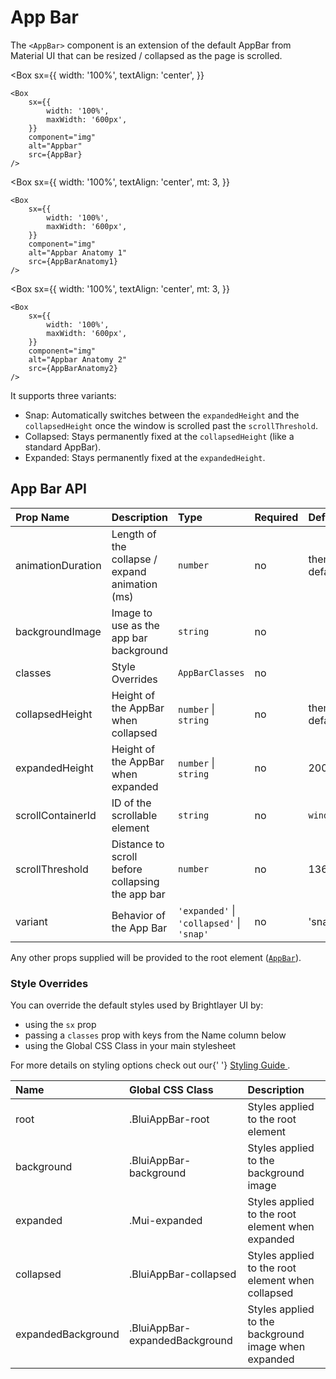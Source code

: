 
# App Bar

The `<AppBar>` component is an extension of the default AppBar from Material UI that can be resized / collapsed as the page is scrolled.

<Box
    sx={{
        width: '100%',
        textAlign: 'center',
    }}
>
    <Box
        sx={{
            width: '100%',
            maxWidth: '600px',
        }}
        component="img"
        alt="Appbar"
        src={AppBar}
    />
</Box>

<Box
    sx={{
        width: '100%',
        textAlign: 'center',
        mt: 3,
    }}
>
    <Box
        sx={{
            width: '100%',
            maxWidth: '600px',
        }}
        component="img"
        alt="Appbar Anatomy 1"
        src={AppBarAnatomy1}
    />

</Box>

<Box
    sx={{
        width: '100%',
        textAlign: 'center',
        mt: 3,
    }}

>

    <Box
        sx={{
            width: '100%',
            maxWidth: '600px',
        }}
        component="img"
        alt="Appbar Anatomy 2"
        src={AppBarAnatomy2}
    />

</Box>

It supports three variants:

-   Snap: Automatically switches between the `expandedHeight` and the `collapsedHeight` once the window is scrolled past the `scrollThreshold`.
-   Collapsed: Stays permanently fixed at the `collapsedHeight` (like a standard AppBar).
-   Expanded: Stays permanently fixed at the `expandedHeight`.

## App Bar API

<Box>

| Prop Name         | Description                                      | Type                                      | Required | Default       |
| :---------------- | :----------------------------------------------- | :---------------------------------------- | :------- | :------------ |
| animationDuration | Length of the collapse / expand animation (ms)   | `number`                                  | no       | theme default |
| backgroundImage   | Image to use as the app bar background           | `string`                                  | no       |               |
| classes           | Style Overrides                                  | `AppBarClasses`                           | no       |               |
| collapsedHeight   | Height of the AppBar when collapsed              | `number` \| `string`                      | no       | theme default |
| expandedHeight    | Height of the AppBar when expanded               | `number` \| `string`                      | no       | 200           |
| scrollContainerId | ID of the scrollable element                     | `string`                                  | no       | `window`      |
| scrollThreshold   | Distance to scroll before collapsing the app bar | `number`                                  | no       | 136           |
| variant           | Behavior of the App Bar                          | `'expanded'` \| `'collapsed'` \| `'snap'` | no       | 'snap'        |

</Box>

Any other props supplied will be provided to the root element ([`AppBar`](https://mui.com/api/app-bar/)).

### Style Overrides

You can override the default styles used by Brightlayer UI by:

-   using the `sx` prop
-   passing a `classes` prop with keys from the Name column below
-   using the Global CSS Class in your main stylesheet

<p>
    For more details on styling options check out our{' '}
    <a
        href={`https://github.com/brightlayer-ui/react-component-library/blob/${DOCS_BRANCH}/docs/StyleOverridesGuide.md`}
    >
        Styling Guide
    </a>
    .
</p>

<Box>

| Name               | Global CSS Class               | Description                                          |
| :----------------- | :----------------------------- | :--------------------------------------------------- |
| root               | .BluiAppBar-root               | Styles applied to the root element                   |
| background         | .BluiAppBar-background         | Styles applied to the background image               |
| expanded           | .Mui-expanded                  | Styles applied to the root element when expanded     |
| collapsed          | .BluiAppBar-collapsed          | Styles applied to the root element when collapsed    |
| expandedBackground | .BluiAppBar-expandedBackground | Styles applied to the background image when expanded |

</Box>
